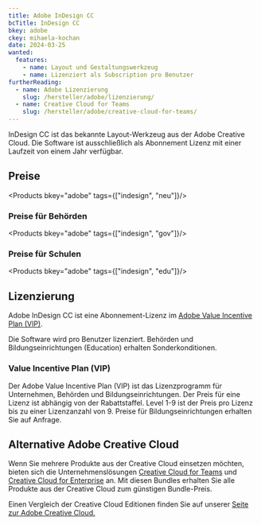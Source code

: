 ```yaml
---
title: Adobe InDesign CC
bcTitle: InDesign CC
bkey: adobe
ckey: mihaela-kochan
date: 2024-03-25
wanted:
  features:
    - name: Layout und Gestaltungswerkzeug
    - name: Lizenziert als Subscription pro Benutzer
furtherReading:
  - name: Adobe Lizenzierung
    slug: /hersteller/adobe/lizenzierung/
  - name: Creative Cloud for Teams
    slug: /hersteller/adobe/creative-cloud-for-teams/
---
```




<Intro>

InDesign CC ist das bekannte Layout-Werkzeug aus der Adobe Creative Cloud.
Die Software ist ausschließlich als Abonnement Lizenz mit einer Laufzeit von einem Jahr verfügbar.


</Intro>

<TOC />


## Preise

<Products bkey="adobe" tags={["indesign", "neu"]}/>


### Preise für Behörden

<Products bkey="adobe" tags={["indesign", "gov"]}/>


### Preise für Schulen

<Products bkey="adobe" tags={["indesign", "edu"]}/>


## Lizenzierung

Adobe InDesign CC ist eine Abonnement-Lizenz im [Adobe Value Incentive Plan (VIP)](/hersteller/adobe/lizenzierung/#adobe-value-incentive-plan-vip).

Die Software wird pro Benutzer lizenziert. Behörden und Bildungseinrichtungen (Education) erhalten Sonderkonditionen.

### Value Incentive Plan (VIP)

Der Adobe Value Incentive Plan (VIP) ist das Lizenzprogramm für Unternehmen, Behörden und Bildungseinrichtungen. Der Preis für eine Lizenz ist abhängig von der Rabattstaffel. Level 1-9 ist der Preis pro Lizenz bis zu einer Lizenzanzahl von 9. Preise für Bildungseinrichtungen erhalten Sie auf Anfrage.


## Alternative Adobe Creative Cloud

Wenn Sie mehrere Produkte aus der Creative Cloud einsetzen möchten, bieten sich die Unternehmenslösungen [Creative Cloud for Teams](/hersteller/adobe/creative-cloud-for-teams/) und [Creative Cloud for Enterprise](/hersteller/adobe/creative-cloud-for-enterprise/) an.
Mit diesen Bundles erhalten Sie alle Produkte aus der Creative Cloud zum günstigen Bundle-Preis.

Einen Vergleich der Creative Cloud Editionen finden Sie auf unserer [Seite zur Adobe Creative Cloud.](/hersteller/adobe/creative-cloud-for-teams/)
